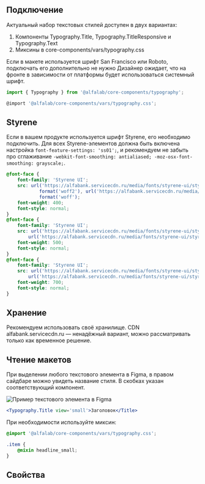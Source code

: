 
## Подключение

Актуальный набор текстовых стилей доступен в двух вариантах:
1. Компоненты Typography.Title, Typography.TitleResponsive и Typography.Text
2. Миксины в core-components/vars/typography.css

Если в макете используется шрифт San Francisco или Roboto, подключать его дополнительно не нужно Дизайнер ожидает, 
что на фронте в зависимости от платформы будет использоваться системный шрифт.

```jsx
import { Typography } from '@alfalab/core-components/typography';

@import '@alfalab/core-components/vars/typography.css';
```

## Styrene

Если в вашем продукте используется шрифт Styrene, его необходимо подключить. 
Для всех Styrene-элементов должна быть включена настройка `font-feature-settings: 'ss01';`, 
и рекомендуем не забыть про сглаживание `-webkit-font-smoothing: antialiased; -moz-osx-font-smoothing: grayscale;`.

```css
@font-face {
    font-family: 'Styrene UI';
    src: url('https://alfabank.servicecdn.ru/media/fonts/styrene-ui/styrene-ui_regular.woff2')
            format('woff2'), url('https://alfabank.servicecdn.ru/media/fonts/styrene-ui/styrene-ui_regular.woff')
            format('woff');
    font-weight: 400;
    font-style: normal;
}
@font-face {
    font-family: 'Styrene UI';
    src: url('https://alfabank.servicecdn.ru/media/fonts/styrene-ui/styrene-ui_medium.woff2') format('woff2'),
        url('https://alfabank.servicecdn.ru/media/fonts/styrene-ui/styrene-ui_medium.woff') format('woff');
    font-weight: 500;
    font-style: normal;
}
@font-face {
    font-family: 'Styrene UI';
    src: url('https://alfabank.servicecdn.ru/media/fonts/styrene-ui/styrene-ui_bold.woff2') format('woff2'),
        url('https://alfabank.servicecdn.ru/media/fonts/styrene-ui/styrene-ui_bold.woff') format('woff');
    font-weight: 700;
    font-style: normal;
}
```

## Хранение

Рекомендуем использовать своё хранилище.
CDN alfabank.servicecdn.ru — ненадёжный вариант, можно рассматривать только как временное решение.

## Чтение макетов

При выделении любого текстового элемента в Figma, в правом сайдбаре можно увидеть название стиля. 
В скобках указан соответствующий компонент.  

<div style={{
    display: 'flex',
    justifyContent: 'center',
    alignItems: 'center',
    marginTop: '16px',
    width: '100%', 
    height: '271px',
    background: '#FAFAFA',
    borderRadius: '16px', 
    }}>
    <img
        src='./images/typography_figma-element.png'
        width={388}
        alt='Пример текстового элемента в Figma'
    />
</div>

```jsx
<Typography.Title view='small'>Заголовок</Title>
```

При необходимости используйте миксин:

```css
@import '@alfalab/core-components/vars/typography.css';

.item {
    @mixin headline_small;
}
```

## Свойства

<ArgsTable components={TypographyTS} />
